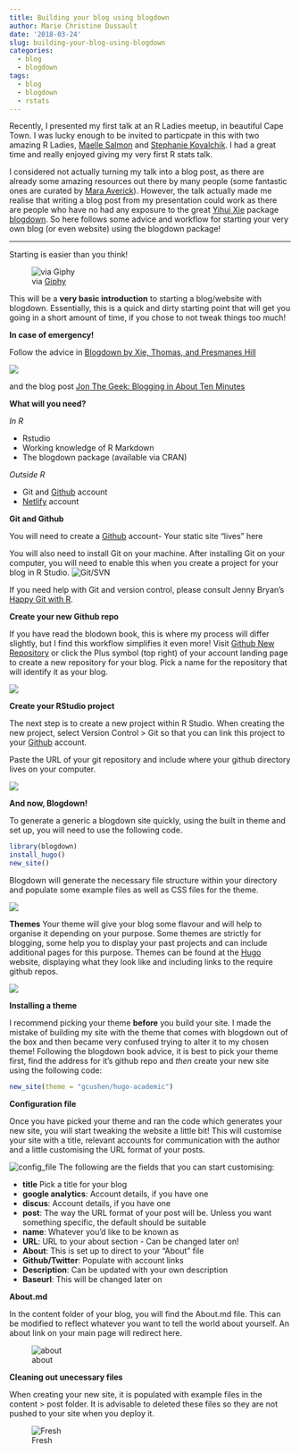 ```yaml
---
title: Building your blog using blogdown
author: Marie Christine Dussault
date: '2018-03-24'
slug: building-your-blog-using-blogdown
categories:
  - blog
  - blogdown
tags:
  - blog
  - blogdown
  - rstats
---
```


Recently, I presented my first talk at an R Ladies meetup, in beautiful Cape Town. I was lucky enough to be invited to particpate in this with two amazing R Ladies, [Maelle Salmon](http://www.masalmon.eu/) and [Stephanie Kovalchik](http://on-the-t.com/). I had a great time and really enjoyed giving my very first R stats talk.

I considered not actually turning my talk into a blog post, as there are already some amazing resources out there by many people (some fantastic ones are curated by [Mara Averick](https://maraaverick.rbind.io/2017/10/keeping-up-with-blogdown/)). However, the talk actually made me realise that writing a blog post from my presentation could work as there are people who have no had any exposure to the great [Yihui Xie](https://yihui.name/en/) package [blogdown](https://cran.r-project.org/web/packages/blogdown/index.html). So here follows some advice and workflow for starting your very own blog (or even website) using the blogdown package!

---

Starting is easier than you think!

![via [Giphy](https://giphy.com/)](/img/blogdown/what.gif)

This will be a **very basic introduction** to starting a blog/website with blogdown. Essentially, this is a quick and dirty starting point that will get you going in a short amount of time, if you chose to not tweak things too much!

**In case of emergency!**

Follow the advice in [Blogdown by Xie, Thomas, and Presmanes Hill](https://bookdown.org/yihui/blogdown/) 

![](/img/blogdown/blogdown_book.png) 

and the blog post [Jon The Geek: Blogging in About Ten Minutes](http://jonthegeek.com/2018/02/27/blogging-in-ten-minutes/)


**What will you need?**

 *In R*
 
- Rstudio
- Working knowledge of R Markdown 
- The blogdown package (available via CRAN)


*Outside R*

- Git and [Github](https://github.com/join) account
- [Netlify](https://www.netlify.com/) account 

**Git and Github**

You will need to create a [Github](https://github.com/) account- Your static site "lives" here 

You will also need to install Git on your machine. After installing Git on your computer, you will need to enable this when you create a project for your blog in R Studio. 
![Git/SVN](/img/blogdown/git_RStudio.png)

If you need help with Git and version control, please consult Jenny Bryan's [Happy Git with R](http://happygitwithr.com/). 

**Create your new Github repo**

If you have read the blodown book, this is where my process will differ slightly, but I find this workflow simplifies it even more! Visit [Github New Repository](https://github.com/new) or click the Plus symbol (top right) of your account landing page to create a new repository for your blog. Pick a name for the repository that will identify it as your blog. 

![](/img/blogdown/github_new.png)

**Create your RStudio project**

The next step is to create a new project within R Studio. When creating the new project, select Version Control > Git so that you can link this project to your [Github](https://github.com) account. 

Paste the URL of your git repository and include where your github directory lives on your computer.

![](/img/blogdown/git_repo.png)

**And now, Blogdown!**

To generate a generic a blogdown site quickly, using the built in theme and set up, you will need to use the following code. 

```r
library(blogdown)
install_hugo()
new_site()
```

Blogdown will generate the necessary file structure within your directory and populate some example files as well as CSS files for the theme. 

![](/img/blogdown/blog_generated.png) 

**Themes**
Your theme will give your blog some flavour and will help to organise it depending on your purpose. Some themes are strictly for blogging, some help you to display your past projects and can include additional pages for this purpose. Themes can be found at the [Hugo](https://themes.gohugo.io/) website, displaying what they look like and including links to the require github repos.

![](/img/blogdown/hugo_site.png)


**Installing a theme**

I recommend picking your theme  **before** you build your site. I made the mistake of building my site with the theme that comes with blogdown out of the box and then became very confused trying to alter it to my chosen theme! Following the blogdown book advice, it is best to pick your theme first, find the address for it's github repo and *then* create your new site using the following code: 

```r
new_site(theme = "gcushen/hugo-academic")
```


**Configuration file**

Once you have picked your theme and ran the code which generates your new site, you will start tweaking the website a little bit! This will customise your site with a title, relevant accounts for communication with the author and a little customising the URL format of your posts.

![config_file](/img/blogdown/config1.png)
The following are the fields that you can start customising:

* **title** Pick a title for your blog
* **google analytics**: Account details, if you have one
* **discus**: Account details, if you have one
* **post**: The way the URL format of your post will be. Unless you want something specific, the default should be suitable
* **name**: Whatever you'd like to be known as
* **URL**: URL to your about section - Can be changed later on!
* **About**: This is set up to direct to your "About" file
* **Github/Twitter**: Populate with account links
* **Description**: Can be updated with your own description
* **Baseurl**: This will be changed later on

**About.md**

In the content folder of your blog, you will find the About.md file. This can be modified to reflect whatever you want to tell the world about yourself. An about link on your main page will redirect here.

![about](images/about.png)


**Cleaning out unecessary files**

When creating your new site, it is populated with example files in the content > post folder. It is advisable to deleted these files so they are not pushed to your site when you deploy it. 

![Fresh](/img/blogdown/fresh.gif)
